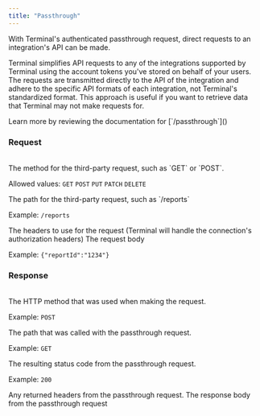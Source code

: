 ```yaml
---
title: "Passthrough"
---
```

With Terminal's authenticated passthrough request, direct requests to an integration's API can be made.

Terminal simplifies API requests to any of the integrations supported by Terminal using the account tokens you've stored on behalf of your users. The requests are transmitted directly to the API of the integration and adhere to the specific API formats of each integration, not Terminal's standardized format. This approach is useful if you want to retrieve data that Terminal may not make requests for.

<Note>
Learn more by reviewing the documentation for [`/passthrough`]()
</Note>

### Request 

<Card title="Passthrough Input" icon="cube" iconType="sharp-solid" color="#ef932b">
<br />
<ResponseField name="method" type="string" required>
The method for the third-party request, such as `GET` or `POST`.

Allowed values: `GET` `POST` `PUT` `PATCH` `DELETE`
</ResponseField>

<ResponseField name="path" type="string" required>
The path for the third-party request, such as `/reports`

Example: `/reports`
</ResponseField>

<ResponseField name="headers" type="object">
The headers to use for the request (Terminal will handle the connection's authorization headers)
</ResponseField>

<ResponseField name="body" type="string">
The request body

Example: `{"reportId":"1234"}`
</ResponseField>

</Card>


### Response

<Card title="Passthrough Output" icon="cube" iconType="sharp-solid" color="#ef932b">

<br />

<ResponseField name="method" type="string" required>
The HTTP method that was used when making the request.

Example: `POST`
</ResponseField>

<ResponseField name="path" type="string" default="/reports" required>
The path that was called with the passthrough request.

Example: `GET`
</ResponseField>

<ResponseField name="statusCode" type="integer" required>
The resulting status code from the passthrough request.

Example: `200`
</ResponseField>

<ResponseField name="headers" type="object" required>
Any returned headers from the passthrough request.
</ResponseField>

<ResponseField name="response" type="object" required>
The response body from the passthrough request
</ResponseField>


</Card>